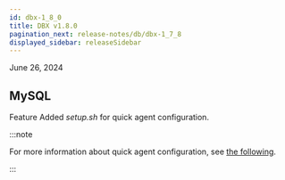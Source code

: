 ```yaml
---
id: dbx-1_8_0
title: DBX v1.8.0
pagination_next: release-notes/db/dbx-1_7_8
displayed_sidebar: releaseSidebar
---
```


June 26, 2024

## MySQL

<Status>Feature</Status> Added *setup.sh* for quick agent configuration.

:::note

For more information about quick agent configuration, see [the following](../../mysql/install-agent-quick-setup).

:::
